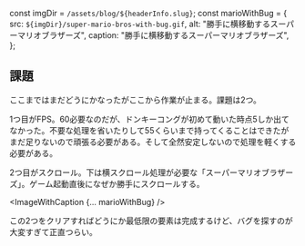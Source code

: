 const imgDir = `/assets/blog/${headerInfo.slug}`;
const marioWithBug = {
  src: `${imgDir}/super-mario-bros-with-bug.gif`,
  alt: "勝手に横移動するスーパーマリオブラザーズ",
  caption: "勝手に横移動するスーパーマリオブラザーズ",
};

## 課題
ここまではまだどうにかなったがここから作業が止まる。課題は2つ。

1つ目がFPS。60必要なのだが、ドンキーコングが初めて動いた時点5しか出てなかった。不要な処理を省いたりして55くらいまで持ってくることはできたがまだ足りないので頑張る必要がある。そして全然安定しないので処理を軽くする必要がある。

2つ目がスクロール。下は横スクロール処理が必要な「スーパーマリオブラザーズ」。ゲーム起動直後になぜか勝手にスクロールする。

<ImageWithCaption {... marioWithBug} />

この2つをクリアすればどうにか最低限の要素は完成するけど、バグを探すのが大変すぎて正直つらい。
